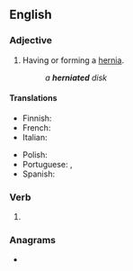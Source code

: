 ==English==

===Adjective===
{{en-adj|-}}

# Having or forming a [[hernia]].
#: ''a '''herniated''' disk''

====Translations====
{{trans-top|having a hernia}}
* Finnish: {{t|fi|tyräinen}}
* French: {{t|fr|hernié}}
* Italian: {{t|it|ernioso}}
{{trans-mid}}
* Polish: {{t|pl|przepuklinowy}}
* Portuguese: {{t|pt|herniado}}, {{t|pt|hernioso}}
* Spanish: {{t|es|herniado}}
{{trans-bottom}}

===Verb===
{{head|en|verb form}}

# {{en-past of|herniate}}

===Anagrams===
* {{anagrams|en|a=adeehinrt|hardenite|inearthed|inhearted}}